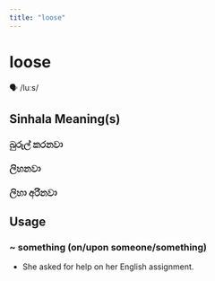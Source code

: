 ```yaml
---
title: "loose"
---
```


# loose

🗣️ /luːs/

## Sinhala Meaning(s)

### බුරුල් කරනවා
### ලිහනවා
### ලිහා අරිනවා

## Usage

### ~ something (on/upon someone/something)

- She asked for help on her English assignment.

